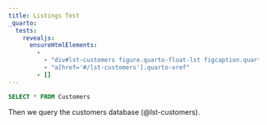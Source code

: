 ```yaml
---
title: Listings Test
_quarto:
  tests:
    revealjs:
      ensureHtmlElements:
        - 
          - "div#lst-customers figure.quarto-float-lst figcaption.quarto-float-lst"
          - "a[href='#/lst-customers'].quarto-xref"
        - []
---
```


```{#lst-customers .sql lst-cap="Customers Query"}
SELECT * FROM Customers
```

Then we query the customers database (@lst-customers).